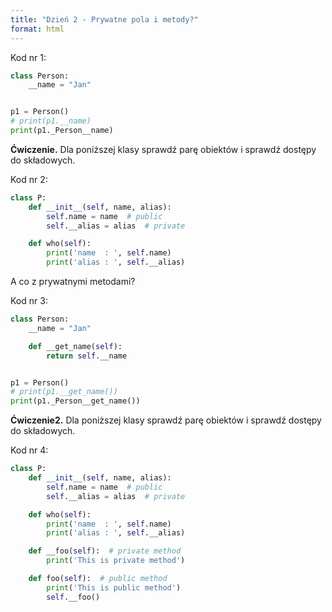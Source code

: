 ```yaml
---
title: "Dzień 2 - Prywatne pola i metody?"
format: html
---
```


Kod nr 1:
```python
class Person:
    __name = "Jan"


p1 = Person()
# print(p1.__name)
print(p1._Person__name)

```

**Ćwiczenie.** Dla poniższej klasy sprawdź parę obiektów i sprawdź dostępy do składowych.

Kod nr 2:
```python
class P:
    def __init__(self, name, alias):
        self.name = name  # public
        self.__alias = alias  # private

    def who(self):
        print('name  : ', self.name)
        print('alias : ', self.__alias)

```

A co z prywatnymi metodami?

Kod nr 3:
```python
class Person:
    __name = "Jan"

    def __get_name(self):
        return self.__name


p1 = Person()
# print(p1.__get_name())
print(p1._Person__get_name())

```

**Ćwiczenie2.** Dla poniższej klasy sprawdź parę obiektów i sprawdź dostępy do składowych.

Kod nr 4:
```python
class P:
    def __init__(self, name, alias):
        self.name = name  # public
        self.__alias = alias  # private

    def who(self):
        print('name  : ', self.name)
        print('alias : ', self.__alias)

    def __foo(self):  # private method
        print('This is private method')

    def foo(self):  # public method
        print('This is public method')
        self.__foo()

```
